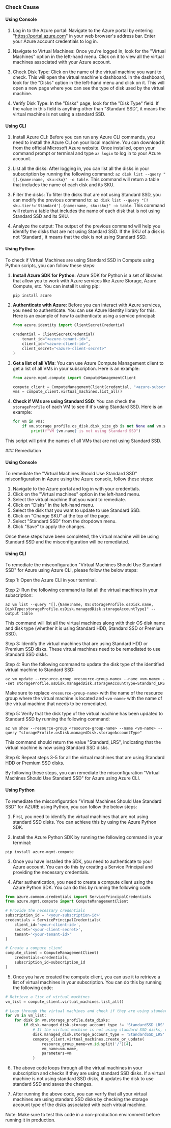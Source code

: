 

<Tabs><Tab title='Cause'>
### Check Cause

#### Using Console

1. Log in to the Azure portal: Navigate to the Azure portal by entering "https://portal.azure.com" in your web browser's address bar. Enter your Azure account credentials to log in.

2. Navigate to Virtual Machines: Once you're logged in, look for the "Virtual Machines" option in the left-hand menu. Click on it to view all the virtual machines associated with your Azure account.

3. Check Disk Type: Click on the name of the virtual machine you want to check. This will open the virtual machine's dashboard. In the dashboard, look for the "Disks" option in the left-hand menu and click on it. This will open a new page where you can see the type of disk used by the virtual machine.

4. Verify Disk Type: In the "Disks" page, look for the "Disk Type" field. If the value in this field is anything other than "Standard SSD", it means the virtual machine is not using a standard SSD.

#### Using CLI

1. Install Azure CLI: Before you can run any Azure CLI commands, you need to install the Azure CLI on your local machine. You can download it from the official Microsoft Azure website. Once installed, open your command prompt or terminal and type `az login` to log in to your Azure account.

2. List all the disks: After logging in, you can list all the disks in your subscription by running the following command: `az disk list --query "[].{name:name, sku:sku}" -o table`. This command will return a table that includes the name of each disk and its SKU.

3. Filter the disks: To filter the disks that are not using Standard SSD, you can modify the previous command to: `az disk list --query "[?sku.tier!='Standard'].{name:name, sku:sku}" -o table`. This command will return a table that includes the name of each disk that is not using Standard SSD and its SKU.

4. Analyze the output: The output of the previous command will help you identify the disks that are not using Standard SSD. If the SKU of a disk is not 'Standard', it means that the disk is not using Standard SSD.

#### Using Python

To check if Virtual Machines are using Standard SSD in Compute using Python scripts, you can follow these steps:

1. **Install Azure SDK for Python**: Azure SDK for Python is a set of libraries that allow you to work with Azure services like Azure Storage, Azure Compute, etc. You can install it using pip:
   ```python
   pip install azure
   ```

2. **Authenticate with Azure**: Before you can interact with Azure services, you need to authenticate. You can use Azure Identity library for this. Here is an example of how to authenticate using a service principal:
   ```python
   from azure.identity import ClientSecretCredential

   credential = ClientSecretCredential(
       tenant_id="<azure-tenant-id>",
       client_id="<azure-client-id>",
       client_secret="<azure-client-secret>"
   )
   ```

3. **Get a list of all VMs**: You can use Azure Compute Management client to get a list of all VMs in your subscription. Here is an example:
   ```python
   from azure.mgmt.compute import ComputeManagementClient

   compute_client = ComputeManagementClient(credential, "<azure-subscription-id>")
   vms = compute_client.virtual_machines.list_all()
   ```

4. **Check if VMs are using Standard SSD**: You can check the `storageProfile` of each VM to see if it's using Standard SSD. Here is an example:
   ```python
   for vm in vms:
       if vm.storage_profile.os_disk.disk_size_gb is not None and vm.storage_profile.os_disk.managed_disk.storage_account_type != "StandardSSD_LRS":
           print(f"VM {vm.name} is not using Standard SSD")
   ```
This script will print the names of all VMs that are not using Standard SSD.

</Tab>

<Tab title='Remediation'>
### Remediation

#### Using Console

To remediate the "Virtual Machines Should Use Standard SSD" misconfiguration in Azure using the Azure console, follow these steps:

1. Navigate to the Azure portal and log in with your credentials.
2. Click on the "Virtual machines" option in the left-hand menu.
3. Select the virtual machine that you want to remediate.
4. Click on "Disks" in the left-hand menu.
5. Select the disk that you want to update to use Standard SSD.
6. Click on "Change SKU" at the top of the page.
7. Select "Standard SSD" from the dropdown menu.
8. Click "Save" to apply the changes.

Once these steps have been completed, the virtual machine will be using Standard SSD and the misconfiguration will be remediated.

#### Using CLI

To remediate the misconfiguration "Virtual Machines Should Use Standard SSD" for Azure using Azure CLI, please follow the below steps:

Step 1: Open the Azure CLI in your terminal.

Step 2: Run the following command to list all the virtual machines in your subscription:

```
az vm list --query "[].{Name:name, OS:storageProfile.osDisk.name, DiskType:storageProfile.osDisk.managedDisk.storageAccountType}" --output table
```

This command will list all the virtual machines along with their OS disk name and disk type (whether it is using Standard HDD, Standard SSD or Premium SSD).

Step 3: Identify the virtual machines that are using Standard HDD or Premium SSD disks. These virtual machines need to be remediated to use Standard SSD disks.

Step 4: Run the following command to update the disk type of the identified virtual machine to Standard SSD:

```
az vm update --resource-group <resource-group-name> --name <vm-name> --set storageProfile.osDisk.managedDisk.storageAccountType=Standard_LRS
```

Make sure to replace `<resource-group-name>` with the name of the resource group where the virtual machine is located and `<vm-name>` with the name of the virtual machine that needs to be remediated.

Step 5: Verify that the disk type of the virtual machine has been updated to Standard SSD by running the following command:

```
az vm show --resource-group <resource-group-name> --name <vm-name> --query "storageProfile.osDisk.managedDisk.storageAccountType"
```

This command should return the value "Standard_LRS", indicating that the virtual machine is now using Standard SSD disks.

Step 6: Repeat steps 3-5 for all the virtual machines that are using Standard HDD or Premium SSD disks.

By following these steps, you can remediate the misconfiguration "Virtual Machines Should Use Standard SSD" for Azure using Azure CLI.

#### Using Python

To remediate the misconfiguration "Virtual Machines Should Use Standard SSD" for AZURE using Python, you can follow the below steps:

1. First, you need to identify the virtual machines that are not using standard SSD disks. You can achieve this by using the Azure Python SDK.

2. Install the Azure Python SDK by running the following command in your terminal: 

```
pip install azure-mgmt-compute
```

3. Once you have installed the SDK, you need to authenticate to your Azure account. You can do this by creating a Service Principal and providing the necessary credentials. 

4. After authentication, you need to create a compute client using the Azure Python SDK. You can do this by running the following code:

```python
from azure.common.credentials import ServicePrincipalCredentials
from azure.mgmt.compute import ComputeManagementClient

# Provide the necessary credentials
subscription_id = '<your-subscription-id>'
credentials = ServicePrincipalCredentials(
    client_id='<your-client-id>',
    secret='<your-client-secret>',
    tenant='<your-tenant-id>'
)

# Create a compute client
compute_client = ComputeManagementClient(
    credentials=credentials,
    subscription_id=subscription_id
)
```

5. Once you have created the compute client, you can use it to retrieve a list of virtual machines in your subscription. You can do this by running the following code:

```python
# Retrieve a list of virtual machines
vm_list = compute_client.virtual_machines.list_all()

# Loop through the virtual machines and check if they are using standard SSD disks
for vm in vm_list:
    for disk in vm.storage_profile.data_disks:
        if disk.managed_disk.storage_account_type != 'StandardSSD_LRS':
            # If the virtual machine is not using standard SSD disks, remediate it
            disk.managed_disk.storage_account_type = 'StandardSSD_LRS'
            compute_client.virtual_machines.create_or_update(
                resource_group_name=vm.id.split('/')[4],
                vm_name=vm.name,
                parameters=vm
            )
```

6. The above code loops through all the virtual machines in your subscription and checks if they are using standard SSD disks. If a virtual machine is not using standard SSD disks, it updates the disk to use standard SSD and saves the changes.

7. After running the above code, you can verify that all your virtual machines are using standard SSD disks by checking the storage account type of the disks associated with each virtual machine.

Note: Make sure to test this code in a non-production environment before running it in production.


</Tab>
</Tabs>